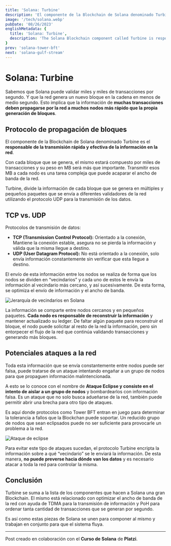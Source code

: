 ```yaml
---
title: 'Solana: Turbine'
description: 'El componente de la Blockchain de Solana denominado Turbine es el responsable de la transmisión rápida y efectiva de la información en la red.'
image: '/tech/solana.webp'
pubDate: '08/26/2023'
englishMetadata: {
  title: 'Solana: Turbine',
  description: 'The Solana Blockchain component called Turbine is responsible for the rapid and effective transmission of information on the network.'
}
prev: 'solana-tower-bft'
next: 'solana-gulf-stream'
---
```


# Solana: Turbine

Sabemos que Solana puede validar miles y miles de transacciones por segundo. Y que la red genera un nuevo bloque en la cadena en menos de medio segundo. Esto implica que la información de **muchas transacciones deben propagarse por la red a muchos nodos más rápido que la propia generación de bloques**.

## Protocolo de propagación de bloques

El componente de la Blockchain de Solana denominado Turbine es el **responsable de la transmisión rápida y efectiva de la información en la red**.

Con cada bloque que se genera, el mismo estará compuesto por miles de transacciones y su peso en MB será más que importante. Transmitir esos MB a cada nodo es una tarea compleja que puede acaparar el ancho de banda de la red.

Turbine, divide la información de cada bloque que se genera en múltiples y pequeños paquetes que se envía a diferentes validadores de la red utilizando el protocolo UDP para la transmisión de los datos.

## TCP vs. UDP

Protocolos de transmisión de datos:
- **TCP (Transmission Control Protocol):** Orientado a la conexión, Mantiene la conexión estable, asegura no se pierda la información y válida que la misma llegue a destino.
- **UDP (User Datagram Protocol):** No está orientado a la conexión, solo envía información constantemente sin verificar que esta llegue a destino.

El envío de esta información entre los nodos se realiza de forma que los nodos se dividen en “vecindarios” y cada uno de estos le envía la información al vecindario más cercano, y así sucesivamente. De esta forma, se optimiza el envío de información y el ancho de banda.

![Jerarquía de vecindarios en Solana](/images/solana-nodos.png)

La información se comparte entre nodos cercanos y en pequeños paquetes. **Cada nodo es responsable de reconstruir la información** y mantener actualizado su ledger. De faltar algún paquete para reconstruir el bloque, el nodo puede solicitar al resto de la red la información, pero sin entorpecer el flujo de la red que continúa validando transacciones y generando más bloques.

## Potenciales ataques a la red

Toda esta información que se envía constantemente entre nodos puede ser falsa, puede tratarse de un ataque intentando engañar a un grupo de nodos para que propaguen información malintencionada.

A esto se lo conoce con el nombre de **Ataque Eclipse y consiste en el intento de aislar a un grupo de nodos** y bombardearlos con información falsa. Es un ataque que no solo busca adueñarse de la red, también puede permitir abrir una brecha para otro tipo de ataques.

Es aquí donde protocolos como Tower BFT entran en juego para determinar la tolerancia a fallos que la Blockchan puede soportar. Un reducido grupo de nodos que sean eclipsados puede no ser suficiente para provocarle un problema a la red.

![Ataque de eclipse](/images/solana-eclipse-attack.png)

Para evitar este tipo de ataques sucedan, el protocolo Turbine encripta la información sobre a qué “vecindario” se le enviará la información. De esta manera, **no puede preverse hacia dónde van los datos** y es necesario atacar a toda la red para controlar la misma.

## Conclusión

Turbine se suma a la lista de los componentes que hacen a Solana una gran Blockchain. El mismo está relacionado con optimizar el ancho de banda de la red con ayuda de TDMA para la transmisión de información y PoH para ordenar tanta cantidad de transacciones que se generan por segundo.

Es así como estas piezas de Solana se unen para componer al mismo y trabajan en conjunto para que el sistema fluya.

---
Post creado en colaboración con el **Curso de Solana** de **Platzi**.
